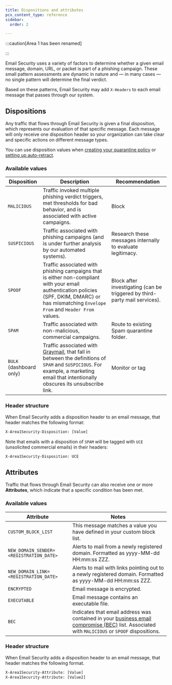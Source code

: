 ```yaml
---
title: Dispositions and attributes
pcx_content_type: reference
sidebar:
  order: 2

---
```



:::caution[Area 1 has been renamed]


<Render file="rename-area1-to-ces" />


:::

Email Security uses a variety of factors to determine whether a given email message, domain, URL, or packet is part of a <GlossaryTooltip term="phishing">phishing</GlossaryTooltip> campaign. These small pattern assessments are dynamic in nature and — in many cases — no single pattern will determine the final verdict.

Based on these patterns, Email Security may add `X-Headers` to each email message that passes through our system.

## Dispositions

Any traffic that flows through Email Security is given a final disposition, which represents our evaluation of that specific message. Each message will only receive one disposition header so your organization can take clear and specific actions on different message types.

You can use disposition values when [creating your quarantine policy](/email-security/email-configuration/domains-and-routing/domains/) or [setting up auto-retract](/email-security/email-configuration/retract-settings/).

### Available values

| Disposition | Description | Recommendation |
| --- | --- | --- |
| `MALICIOUS` | Traffic invoked multiple phishing verdict triggers, met thresholds for bad behavior, and is associated with active campaigns. | Block |
| `SUSPICIOUS` | Traffic associated with phishing campaigns (and is under further analysis by our automated systems). | Research these messages internally to evaluate legitimacy. |
| `SPOOF` | Traffic associated with phishing campaigns that is either non-compliant with your email authentication policies (SPF, DKIM, DMARC) or has mismatching `Envelope From` and `Header From` values. | Block after investigating (can be triggered by third-party mail services). |
| `SPAM` | Traffic associated with non-malicious, commercial campaigns. | Route to existing Spam quarantine folder. |
| `BULK` (dashboard only) | Traffic associated with [Graymail](https://en.wikipedia.org/wiki/Graymail_\(email\)), that fall in between the definitions of `SPAM` and `SUSPICIOUS`. For example, a marketing email that intentionally obscures its unsubscribe link. | Monitor or tag |

### Header structure

When Email Security adds a disposition header to an email message, that header matches the following format:

```txt
X-Area1Security-Disposition: [Value]
```

Note that emails with a disposition of `SPAM` will be tagged with `UCE` (unsolicited commercial emails) in their headers:

```txt
X-Area1Security-Disposition: UCE
```

## Attributes

Traffic that flows through Email Security can also receive one or more **Attributes**, which indicate that a specific condition has been met.

### Available values

| Attribute                               | Notes                                                                                                                                                                                                                               |
| --------------------------------------- | ----------------------------------------------------------------------------------------------------------------------------------------------------------------------------------------------------------------------------------- |
| `CUSTOM_BLOCK_LIST`                     | This message matches a value you have defined in your custom block list.                                                                                                                                                            |
| `NEW_DOMAIN_SENDER=<REGISTRATION_DATE>` | Alerts to mail from a newly registered domain. Formatted as yyyy-MM-dd HH:mm:ss ZZZ.                                                                                                                                                |
| `NEW_DOMAIN_LINK=<REGISTRATION_DATE>`   | Alerts to mail with links pointing out to a newly registered domain. Formatted as yyyy-MM-dd HH:mm:ss ZZZ.                                                                                                                          |
| `ENCRYPTED`                             | Email message is encrypted.                                                                                                                                                                                                         |
| `EXECUTABLE`                            | Email message contains an executable file.                                                                                                                                                                                          |
| `BEC`                                   | Indicates that email address was contained in your [business email compromise (BEC)](/email-security/email-configuration/enhanced-detections/business-email-compromise/) list. Associated with `MALICIOUS` or `SPOOF` dispositions. |

### Header structure

When Email Security adds a disposition header to an email message, that header matches the following format.

```txt
X-Area1Security-Attribute: [Value]
X-Area1Security-Attribute: [Value2]
```
